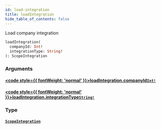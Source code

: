 ```yaml
---
id: load-integration
title: loadIntegration
hide_table_of_contents: false
---
```








Load company integration

```graphql
loadIntegration(
  companyId: Int!
  integrationType: String!
): ScopeIntegration
```


### Arguments

#### [<code style={{ fontWeight: 'normal' }}>loadIntegration.<b>companyId</b></code>](#)<Bullet />[`Int!`](/api/graphql/documentation/scalars/int) <Badge class="secondary" text="non-null"/> <Badge class="secondary" text="scalar"/>
> 
> 

#### [<code style={{ fontWeight: 'normal' }}>loadIntegration.<b>integrationType</b></code>](#)<Bullet />[`String!`](/api/graphql/documentation/scalars/string) <Badge class="secondary" text="non-null"/> <Badge class="secondary" text="scalar"/>
> 
> 

### Type

#### [`ScopeIntegration`](/api/graphql/documentation/objects/scope-integration) <Badge class="secondary" text="object"/>
> 
> 





